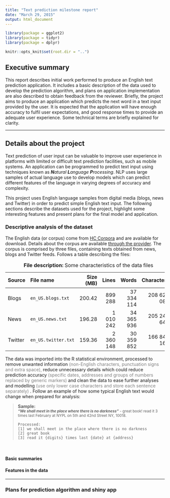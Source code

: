 ```yaml
---
title: "Text prediction milestone report"
date: "March 29, 2015"
output: html_document
---
```



```r
library(package = ggplot2)
library(package = tidyr)
library(package = dplyr)

knitr::opts_knit$set(root.dir = "..")
```

## Executive summary

This report describes initial work performed to produce an English text prediction application.
It includes a basic description of the data used to develop the prediction algorithm,
and plans on application implementation are also described to obtain feedback from the reviewer.
Briefly, the project aims to produce an application which predicts the next word in a text input provided by the user.
It is expected that the application will have enough accuracy to fulfil user expectations,
and good response times to provide an adequate user experience.
Some technical terms are briefly explained for clarity.

---

## Details about the project

Text prediction of user input can be valuable to improve user experience in platforms with limited or difficult text prediction facilities,
such as mobile systems.
An application can be programmed to predict text input using techniques known as _**N**atural **L**anguage **P**rocessing_.
NLP uses large samples of actual language use to develop models
which can predict different features of the language in varying degrees of accuracy and complexity.

This project uses English language samples from digital media (blogs, news and Twitter)
in order to predict simple English text input.
The following sections describe the datasets used for the project,
highlight some interesting features and
present plans for the final model and application.




### Descriptive analysis of the dataset

The English data (or corpus) come from [HC Corpora](http://www.corpora.heliohost.org/) and are available for download.
Details about the corpus are available [through the provider](http://www.corpora.heliohost.org/aboutcorpus.html).
The corpus is comprised by three files, containing texts obtained from news, blogs and Twitter feeds.
Follows a table describing the files:

--------------------------------------------------------------------------------
Source   File name               Size (MB)     Lines        Words     Characters
-------- --------------------- ----------- --------- ------------ --------------
Blogs     `en_US.blogs.txt`      200.42      899 288   37 334 114    208 623 085

News      `en_US.news.txt`       196.28    1 010 242   34 365 936    205 243 643

Twitter   `en_US.twitter.txt`    159.36    2 360 148   30 359 852    166 843 164
--------------------------------------------------------------------------------

Table: **File description:** Some characteristics of the data files


The data was imported into the R statistical environment,
processed to remove unwanted information
<span style="color: grey">
  (non-English characters, punctuation signs and extra space),
</span>
reduce unnecessary details which could reduce prediction accuracy
<span style="color: grey">
  (specific dates, addresses and groups of numbers replaced by generic markers)
</span>
and clean the data to ease further analyses and modelling
<span style="color: grey">
  (use only lower case characters and store each sentence separately)
</span>.
Follow an example of how some typical English text would change when prepared for analysis:

> **Sample:**  
> <small>
> <b><i>"We shall meet in the place where there is no darkness"</i></b>
> <span> - great book! read it 3 times last February
> at NYPL on 5th and 42nd Street NY, 10018.</span>
> </small>
>
> ```
> Processed:
> [1] we shall meet in the place where there is no darkness
> [2] great book
> [3] read it {digits} times last {date} at {address}
> ```

</br>




#### Basic summaries


#### Features in the data




---

### Plans for prediction algorithm and shiny app

